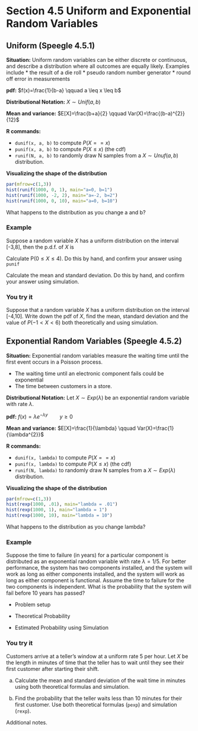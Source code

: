 # Section 4.5 Uniform and Exponential Random Variables

## Uniform (Speegle 4.5.1)

**Situation:** Uniform random variables can be either discrete or continuous, and describe a distribution where all outcomes are equally likely. Examples include
\singlespace
* the result of a die roll
* pseudo random number generator
* round off error in measurements 

\doublespace

**pdf:** $f(x)=\frac{1}{b-a} \qquad a \leq x \leq b$

**Distributional Notation:** $X\sim Unif(a,b)$

**Mean and variance:** $E[X]=\frac{b+a}{2} \qquad Var(X)=\frac{(b-a)^{2}}{12}$

\singlespace
**R commands:**

* `dunif(x, a, b)` to compute $P(X == x)$ 
* `punif(x, a, b)` to compute $P(X\leq x)$ (the cdf)
* `runif(N, a, b)` to randomly draw N samples from a $X \sim Unuf(a,b)$ distribution.

**Visualizing the shape of the distribution**
```r
par(mfrow=c(1,3))
hist(runif(1000, 0, 1), main="a=0, b=1")
hist(runif(1000, -2, 2), main="a=-2, b=2")
hist(runif(1000, 0, 10), main="a=0, b=10")
```
What happens to the distribution as you change a and b? 
\doublespace

\newpage

### Example
Suppose a random variable $X$ has a uniform distribution on the interval [-3,8], then the p.d.f. of $X$ is
\vspace{2cm}


Calculate P$(0\leq X\leq 4)$. Do this by hand, and confirm your answer using `punif`

\vspace{3cm}

Calculate the mean and standard deviation. Do this by hand, and confirm your answer using simulation.

\vspace{3cm}

### You try it
Suppose that a random variable $X$ has a uniform distribution on the interval [-4,10]. Write down the pdf of $X$, find the mean, standard deviation and the value of $P(-1 < X < 6)$ both theoretically and using simulation. 



\newpage
## Exponential Random Variables (Speegle 4.5.2)

**Situation:** Exponential random variables measure the waiting time until the first event occurs in a Poisson process. 

* The waiting time until an electronic component fails could be exponential 
* The time between customers in a store. 

**Distributional Notation:** Let $X\sim Exp(\lambda)$ be an exponential random variable with rate $\lambda$.

**pdf:** $f(x) = \lambda e^{-\lambda y} \qquad y \geq 0$

**Mean and variance:** $E[X]=\frac{1}{\lambda} \qquad Var(X)=\frac{1}{\lambda^{2}}$

\singlespace
**R commands:**

* `dunif(x, lambda)` to compute $P(X == x)$ 
* `punif(x, lambda)` to compute $P(X\leq x)$ (the cdf)
* `runif(N, lambda)` to randomly draw N samples from a $X \sim Exp(\lambda)$ distribution.

**Visualizing the shape of the distribution**
```r
par(mfrow=c(1,3))
hist(rexp(1000, .01), main="lambda = .01")
hist(rexp(1000, 1), main="lambda = 1")
hist(rexp(1000, 10), main="lambda = 10")
```
What happens to the distribution as you change lambda? 
\doublespace

\newpage

### Example

Suppose the time to failure (in years) for a particular component is distributed as an exponential random variable with rate $\lambda=1/5$. For better performance, the system has two components installed, and the system will work as long as either components installed, and the system will work as long as either component is functional. Assume the time to failure for the two components is independent. What is the probability that the system will fail before 10 years has passed?

* Problem setup

\vspace{2cm}

* Theoretical Probability

\vspace{3cm}

* Estimated Probability using Simulation

\vspace{3cm}

\newpage

### You try it

Customers arrive at a teller's window at a uniform rate 5 per hour. Let $X$ be the length in minutes of time that the teller has to wait until they see their first customer after starting their shift.

\vspace{2cm}

a) Calculate the mean and standard deviation of the wait time in minutes using both theoretical formulas and simulation. 

\vspace{3cm}

b) Find the probability that the teller waits less than 10 minutes for their first customer. Use both theoretical formulas (`pexp`) and simulation (`rexp`). 

\newpage
Additional notes.

